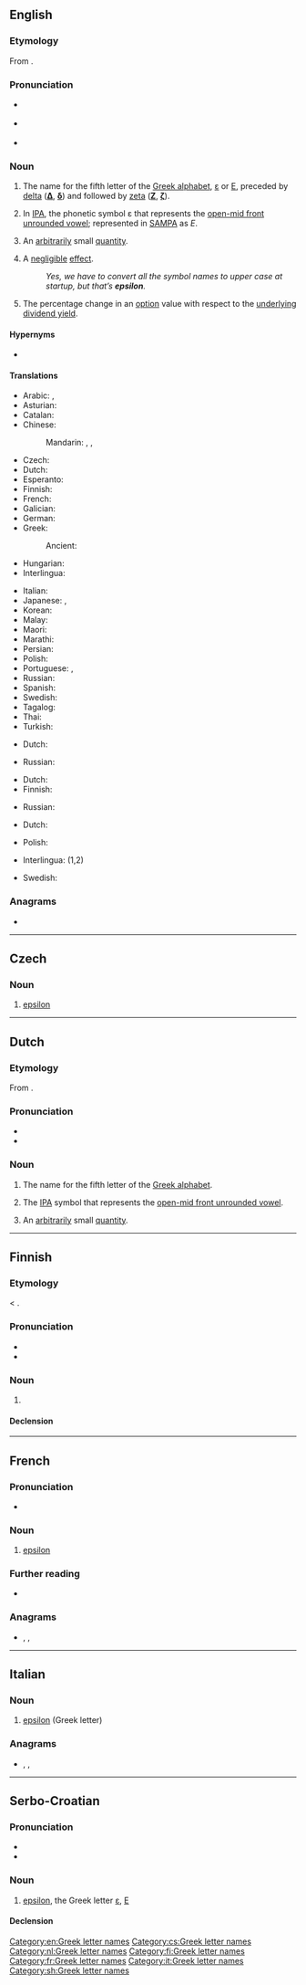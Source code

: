{{also|Epsilon|épsilon|èpsilon}}
==English==
{{letter_disp2|delta|[[Image:Greek_uc_epsilon.png|35px]][[Image:Greek_lc_epsilon.png|24px]]|zeta|ἒ ψιλόν|Ε|ε}}
{{wikipedia}}

===Etymology===
From {{etyl|grc|en}} {{m|grc|ἒ ψιλόν||simple [[Ε]]}}.

===Pronunciation===
* {{a|RP}} {{IPA|/ɛpˈsaɪ.lən/|/ˈɛp.sɪˌlɒn/|lang=en}}
* {{a|GA}} {{IPA|/ˈɛp.sɪˌlɑn/|/ˈɛp.sɪ.lən/|lang=en}}
* {{audio|En-us-epsilon.ogg|Audio (US)|lang=en}}

===Noun===
{{en-noun|~|s|epsila}}

# The name for the fifth letter of the [[Greek alphabet]], [[ε]] or [[Ε]], preceded by [[delta]] ('''[[Δ]]''', '''[[δ]]''') and followed by [[zeta]] ('''[[Ζ]]''', '''[[ζ]]''').
# {{lb|en|phonetics}} In [[International Phonetic Alphabet|IPA]], the phonetic symbol ɛ that represents the [[w:open-mid front unrounded vowel|open-mid front unrounded vowel]]; represented in [[SAMPA]] as ''E''.
# {{lb|en|mathematics}} An [[arbitrarily]] small [[quantity]].
# {{lb|en|computing|colloquial}} A [[negligible]] [[effect]].
#: ''Yes, we have to convert all the symbol names to upper case at startup, but that’s '''epsilon'''.''
# {{lb|en|finance}} The percentage change in an [[option]] value with respect to the [[underlying]] [[dividend yield]].

====Hypernyms====
* {{sense|measure of derivative price sensitivity}} {{l|en|Greeks}} {{qualifier|includes list of coordinate terms}}

====Translations====
{{trans-top|name for the fifth letter of the Greek alphabet}}
* Arabic: {{t|ar|إِبْسِلُون|m}}, {{t|ar|إِبْسِيلُون|m|tr=ʾibsilūn}}
* Asturian: {{t+|ast|épsilon|f}}
* Catalan: {{t+|ca|èpsilon|f}}
* Chinese:
*: Mandarin: {{t+|cmn|伊普西隆|tr=yīpǔxīlóng|sc=Hani}}, {{t+|cmn|艾撲西龍|sc=Hani}}, {{t+|cmn|艾扑西龙|tr=àipūxīlóng|sc=Hani}}
* Czech: {{t|cs|epsilon|n}}
* Dutch: {{t+|nl|epsilon|m|f}}
* Esperanto: {{t|eo|epsilono}}
* Finnish: {{t+|fi|epsilon}}
* French: {{t+|fr|epsilon|m}}
* Galician: {{t+|gl|épsilon|m}}
* German: {{t+|de|Epsilon|n}}
* Greek: {{t+|el|έψιλον|n}}
*: Ancient: {{t|grc|ἔ ψιλόν|n}}
* Hungarian: {{t|hu|epszilon}}
* Interlingua: {{t|ia|epsilon}}
{{trans-mid}}
* Italian: {{t+|it|epsilon|m}}
* Japanese: {{t|ja|エプシロン|tr=epushiron|sc=Jpan}}, {{t|ja|イプシロン|tr=ipushiron}}
* Korean: {{t+|ko|엡실론}}
* Malay: {{t|ms|epsilon}}
* Maori: {{t|mi|epirōna  }}
* Marathi: {{t|mr|एप्सिलॉन|n|tr=epsilǒna|sc=Deva}}
* Persian: {{t+|fa|اپسیلون|tr=epsilon|sc=fa-Arab}}
* Polish: {{t+|pl|epsilon|m}}
* Portuguese: {{t+|pt|épsilon|m}}, {{t|pt|épsilo|m}}
* Russian: {{t+|ru|э́псилон|m}}
* Spanish: {{t+|es|épsilon|f}}
* Swedish: {{t+|sv|epsilon}}
* Tagalog: {{t|tl|epsilon}}
* Thai: {{t|th|เอปไซลอน}}
* Turkish: {{t+|tr|epsilon}}
{{trans-bottom}}

{{trans-top|symbol for front half open unrounded vowel}}
* Dutch: {{t+|nl|epsilon|m|f}}
{{trans-mid}}
* Russian: {{t+|ru|э́псилон|m}}
{{trans-bottom}}

{{trans-top|arbitrarily small quantity}}
* Dutch: {{t+|nl|epsilon|m|f}}
* Finnish: {{t+|fi|epsilon}}
{{trans-mid}}
* Russian: {{t+|ru|э́псилон|m}}
{{trans-bottom}}

{{trans-top|negligible effect}}
* Dutch: {{t+|nl|kleinigheid|f}}
{{trans-mid}}
* Polish: {{t+|pl|błahostka|f}}
{{trans-bottom}}

{{checktrans-top}}
* Interlingua: {{t-check|ia|epsilon}} (1,2)
{{trans-mid}}
* Swedish: {{t+check|sv|epsilon}}
{{trans-bottom}}

===Anagrams===
* {{anagrams|en|a=eilnops|pile ons|pile-ons|piles on|pilones|pinoles|sinople}}

[[Category:en:Greek letter names]]

----

==Czech==

===Noun===
{{cs-noun|g=n}}

# [[#English|epsilon]]

[[Category:cs:Greek letter names]]

----

==Dutch==
{{wikipedia|lang=nl}}

===Etymology===
From {{der|nl|grc|ἐψιλόν||the letter [[Ε]]}}.

===Pronunciation===
* {{IPA|/ˈɛpsilɔn/|lang=nl}}
* {{audio|Nl-epsilon.ogg|Audio|lang=nl}}

===Noun===
{{nl-noun|m|g2=f|-s|epsilonnetje}}

# The name for the fifth letter of the [[Greek alphabet]].
# {{lb|nl|phonetics}} The [[IPA]] symbol that represents the [[w:open-mid front unrounded vowel|open-mid front unrounded vowel]].
# {{lb|nl|mathematics}} An [[arbitrarily]] small [[quantity]].

[[Category:nl:Greek letter names]]

----

==Finnish==
{{enum|delta|zeeta|Greek letter|Εε|lang=fi}}
{{wikipedia|lang=fi}}
{{Finnish index|e|p}}

===Etymology===
< {{der|fi|grc|ἒψιλόν}}.

===Pronunciation===
* {{fi-IPA}}
* {{hyphenation|ep|si|lon|lang=fi}}

===Noun===
{{fi-noun}}

# {{l|en|epsilon}} {{gloss|Greek letter}}

====Declension====
{{fi-decl-risti|epsilon|||a|i=0}}

[[Category:fi:Greek letter names]]

----

==French==

===Pronunciation===
* {{fr-IPA||epsilonne}}

===Noun===
{{fr-noun|m|epsilon}}

# [[#English|epsilon]] {{gloss|Greek letter}}

===Further reading===
* {{R:TLFi}}

===Anagrams===
* {{l|fr|épilons}}, {{l|fr|pelions}}, {{l|fr|sinople}}

[[Category:fr:Greek letter names]]

----

==Italian==

===Noun===
{{wikipedia|lang=it}}
{{head|it|noun|g=m|g2=f|invariable}}

# [[#English|epsilon]] (Greek letter)

===Anagrams===
* {{l|it|nespoli}}, {{l|it|spelino}}, {{l|it|splenio}}

[[Category:it:Greek letter names]]

----

==Serbo-Croatian==

===Pronunciation===
* {{IPA|/ěpsiloːn/|lang=sh}}
* {{hyphenation|e|psi|lon|lang=sh}}

===Noun===
{{sh-noun|g=m|head=èpsilōn}}

# [[#English|epsilon]], the Greek letter [[ε]], [[Ε]]

====Declension====
{{sh-decl-noun
|epsilon|epsiloni
|epsilona|epsilona
|epsilonu|epsilonima
|epsilon|epsilone
|epsilone|epsiloni
|epsilonu|epsilonima
|epsilonom|epsilonima
}}

[[Category:sh:Greek letter names]]